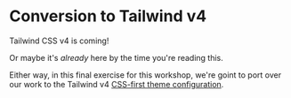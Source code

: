 # Conversion to Tailwind v4

Tailwind CSS v4 is coming!

Or maybe it's _already_ here by the time you're reading this.

Either way, in this final exercise for this workshop, we're goint to port over our work to the Tailwind v4 [CSS-first theme configuration](https://tailwindcss.com/blog/tailwindcss-v4-alpha#css-first-configuration).
